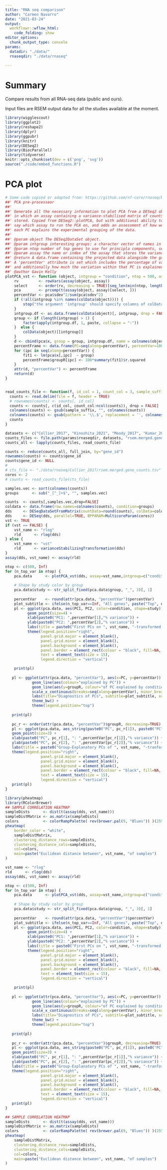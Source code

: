 ```yaml
---
title: "RNA seq comparison"
author: "Carmen Navarro"
date: "2021-03-24"
output:
  workflowr::wflow_html:
    code_folding: show
editor_options:
  chunk_output_type: console
params:
  datadir: "./data/"
  rnaseqdir: "./data/rnaseq"

---
```

# Summary

Compare results from all RNA-seq data (public and ours).

Input files are RSEM output data for all the studies available at the moment.

```r
library(wigglescout)
library(ggplot2)
library(reshape2)
library(dplyr)
library(ggpubr)
library(knitr)
library(DESeq2)
library(BiocParallel)
library(tidyverse)
knitr::opts_chunk$set(dev = c('png', 'svg'))
source("./code/embed_functions.R")
```

# PCA plot

```r

# Some code copied or adapted from: https://github.com/nf-core/rnaseq/blob/master/bin/deseq2_qc.r
##' PCA pre-processeor
##'
##' Generate all the necessary information to plot PCA from a DESeq2 object
##' in which an assay containing a variance-stabilised matrix of counts is
##' stored. Copied from DESeq2::plotPCA, but with additional ability to
##' say which assay to run the PCA on, and adds an assessment of how well
##' each PC explains the experimental grouping of the data.
##' 
##' @param object The DESeq2DataSet object.
##' @param intgroup interesting groups: a character vector of names in 'colData(x)' to use for grouping.
##' @param ntop number of top genes to use for principla components, selected by highest row variance.
##' @param assay the name or index of the assay that stores the variance-stabilised data.
##' @return A data.frame containing the projected data alongside the grouping columns.
##' A 'percentVar' attribute is set which includes the percentage of variation each PC explains,
##' and additionally how much the variation within that PC is explained by the grouping variable.
##' @author Gavin Kelly
plotPCA_vst <- function (object, intgroup = "condition", ntop = 500, assay=length(assays(object))) {
    rv         <- rowVars(assay(object, assay))
    select     <- order(rv, decreasing = TRUE)[seq_len(min(ntop, length(rv)))]
    pca        <- prcomp(t(assay(object, assay)[select, ]))
    percentVar <- pca$sdev^2/sum(pca$sdev^2)
    if (!all(intgroup %in% names(colData(object)))) {
        stop("the argument 'intgroup' should specify columns of colData(dds)")
    }
    intgroup.df <- as.data.frame(colData(object)[, intgroup, drop = FALSE])
    group <- if (length(intgroup) > 1) {
        factor(apply(intgroup.df, 1, paste, collapse = ":"))
    }  else {
        colData(object)[[intgroup]]
    }
    d <- cbind(pca$x, group = group, intgroup.df, name = colnames(object))
    percentFrame <- data.frame(PC=seq(along=percentVar), percentVar=100*percentVar, groupR=0.0)
    for (ipc in seq(along=percentVar)) {
        fit1 <- lm(pca$x[,ipc]  ~ group)
        percentFrame$groupR[ipc] <- 100*summary(fit1)$r.squared
    }
    attr(d, "percentVar") <- percentFrame
    return(d)
}


read_counts_file <- function(f, id_col = 1, count_col = 3, sample_suffix = "") {
  counts <- read.delim(file = f, header = TRUE)
  # rownames(counts) <- counts[, id_col]
  counts <- counts[, c(id_col, count_col:ncol(counts)), drop = FALSE]
  colnames(counts) <- gsub(sample_suffix, "", colnames(counts))
  colnames(counts) <- gsub(pattern = '\\.$', replacement = '', colnames(counts))
  counts
}

datasets <- c("Collier_2017", "Kinoshita_2021", "Moody_2017", "Kumar_2020", "Collinson_2017")
counts_files <- file.path(params$rnaseqdir, datasets, "rsem.merged.gene_counts.tsv")
counts_all <- lapply(counts_files, read_counts_file)

counts <- reduce(counts_all, full_join, by="gene_id") 
rownames(counts) <- counts$gene_id
counts$gene_id <- NULL
# 
# cts_file <- "./data/rnaseq/Collier_2017/rsem.merged.gene_counts.tsv"
cores <- 2
# counts <- read_counts_file(cts_file)

samples.vec <- sort(colnames(counts))
groups      <- sub("_[^_]+$", "", samples.vec)

counts  <- counts[,samples.vec,drop=FALSE]
coldata <- data.frame(row.names=colnames(counts), condition=groups)
dds     <- DESeqDataSetFromMatrix(countData=round(counts), colData=coldata, design=~ condition)
dds     <- DESeq(dds, parallel=TRUE, BPPARAM=MulticoreParam(cores))
vst <- TRUE
if (vst == FALSE) {
    vst_name <- "rlog"
    rld      <- rlog(dds)
} else {
    vst_name <- "vst"
    rld      <- varianceStabilizingTransformation(dds)
}
assay(dds, vst_name) <- assay(rld)

ntop <- c(500, Inf)
for (n_top_var in ntop) {
    pca.data      <- plotPCA_vst(dds, assay=vst_name,intgroup=c("condition"),ntop=n_top_var)
    
    # Shape by study color by group
    pca.data$study <- str_split_fixed(pca.data$group, "_", 3)[, 1]
    
    percentVar    <- round(attr(pca.data, "percentVar")$percentVar)
    plot_subtitle <- ifelse(n_top_var==Inf, "All genes", paste("Top", n_top_var, "genes"))
    pl <- ggplot(pca.data, aes(PC1, PC2, color=condition, shape=study)) +
          geom_point(size=4) +
          xlab(paste0("PC1: ",percentVar[1],"% variance")) +
          ylab(paste0("PC2: ",percentVar[2],"% variance")) +
          labs(title = paste0("First PCs on ", vst_name, "-transformed data"), subtitle = plot_subtitle) + 
          theme(legend.position="right",
                panel.grid.major = element_blank(),
                panel.grid.minor = element_blank(),
                panel.background = element_blank(),
                panel.border = element_rect(colour = "black", fill=NA, size=1),
                text = element_text(size = 15),
                legend.direction = "vertical")

    print(pl)
    
   pl <- ggplot(attr(pca.data, "percentVar"), aes(x=PC, y=percentVar)) +
            geom_line(aes(colour="explained by PC")) +
            geom_line(aes(y=groupR, colour="of PC explained by condition")) +
            scale_x_continuous(breaks=seq(along=percentVar), minor_breaks=NULL)  +
            labs(title="Diagnostics of PCs", subtitle=plot_subtitle, x="Component", y="Percentage explaned", colour="Percentage variation") +
            theme_bw() +
            theme(legend.position="top")
   
   print(pl)
      
   pc_r <- order(attr(pca.data, "percentVar")$groupR, decreasing=TRUE)
   pl <- ggplot(pca.data, aes_string(paste0("PC", pc_r[1]), paste0("PC", pc_r[2]), color="condition", shape="study")) +
   geom_point(size=3) +
   xlab(paste0("PC", pc_r[1], ": ",percentVar[pc_r[1]],"% variance")) +
   ylab(paste0("PC", pc_r[2], ": ",percentVar[pc_r[2]],"% variance")) +
   labs(title = paste0("Group-Explanatory PCs of ", vst_name, "-tranformed data"), subtitle = plot_subtitle) + 
   theme(legend.position="right",
                panel.grid.major = element_blank(),
                panel.grid.minor = element_blank(),
                panel.background = element_blank(),
                panel.border = element_rect(colour = "black", fill=NA, size=1),
                text = element_text(size = 15),
                legend.direction = "vertical")
   print(pl)
}

```

```r

library(pheatmap)
library(RColorBrewer)
## SAMPLE CORRELATION HEATMAP
sampleDists      <- dist(t(assay(dds, vst_name)))
sampleDistMatrix <- as.matrix(sampleDists)
colors           <- colorRampPalette( rev(brewer.pal(9, "Blues")) )(255)
pheatmap(
    border_color = "white",
    sampleDistMatrix,
    clustering_distance_rows=sampleDists,
    clustering_distance_cols=sampleDists,
    col=colors,
    main=paste("Euclidean distance between", vst_name, "of samples")
)
```


```r

vst_name <- "rlog"
rld      <- rlog(dds)
assay(dds, vst_name) <- assay(rld)

ntop <- c(500, Inf)
for (n_top_var in ntop) {
    pca.data      <- plotPCA_vst(dds, assay=vst_name,intgroup=c("condition"),ntop=n_top_var)
    
    # Shape by study color by group
    pca.data$study <- str_split_fixed(pca.data$group, "_", 3)[, 1]
    
    percentVar    <- round(attr(pca.data, "percentVar")$percentVar)
    plot_subtitle <- ifelse(n_top_var==Inf, "All genes", paste("Top", n_top_var, "genes"))
    pl <- ggplot(pca.data, aes(PC1, PC2, color=condition, shape=study)) +
          geom_point(size=4) +
          xlab(paste0("PC1: ",percentVar[1],"% variance")) +
          ylab(paste0("PC2: ",percentVar[2],"% variance")) +
          labs(title = paste0("First PCs on ", vst_name, "-transformed data"), subtitle = plot_subtitle) + 
          theme(legend.position="right",
                panel.grid.major = element_blank(),
                panel.grid.minor = element_blank(),
                panel.background = element_blank(),
                panel.border = element_rect(colour = "black", fill=NA, size=1),
                text = element_text(size = 15),
                legend.direction = "vertical")

    print(pl)
    
   pl <- ggplot(attr(pca.data, "percentVar"), aes(x=PC, y=percentVar)) +
            geom_line(aes(colour="explained by PC")) +
            geom_line(aes(y=groupR, colour="of PC explained by condition")) +
            scale_x_continuous(breaks=seq(along=percentVar), minor_breaks=NULL)  +
            labs(title="Diagnostics of PCs", subtitle=plot_subtitle, x="Component", y="Percentage explaned", colour="Percentage variation") +
            theme_bw() +
            theme(legend.position="top")
   
   print(pl)
      
   pc_r <- order(attr(pca.data, "percentVar")$groupR, decreasing=TRUE)
   pl <- ggplot(pca.data, aes_string(paste0("PC", pc_r[1]), paste0("PC", pc_r[2]), color="condition", shape="study")) +
   geom_point(size=3) +
   xlab(paste0("PC", pc_r[1], ": ",percentVar[pc_r[1]],"% variance")) +
   ylab(paste0("PC", pc_r[2], ": ",percentVar[pc_r[2]],"% variance")) +
   labs(title = paste0("Group-Explanatory PCs of ", vst_name, "-tranformed data"), subtitle = plot_subtitle) + 
   theme(legend.position="right",
                panel.grid.major = element_blank(),
                panel.grid.minor = element_blank(),
                panel.background = element_blank(),
                panel.border = element_rect(colour = "black", fill=NA, size=1),
                text = element_text(size = 15),
                legend.direction = "vertical")
   print(pl)
}
```


```r
## SAMPLE CORRELATION HEATMAP
sampleDists      <- dist(t(assay(dds, vst_name)))
sampleDistMatrix <- as.matrix(sampleDists)
colors           <- colorRampPalette( rev(brewer.pal(9, "Blues")) )(255)
pheatmap(
    sampleDistMatrix,
    clustering_distance_rows=sampleDists,
    clustering_distance_cols=sampleDists,
    col=colors,
    main=paste("Euclidean distance between", vst_name, "of samples")
)
```

